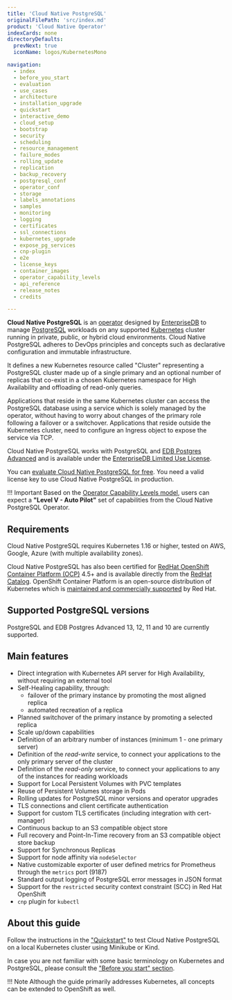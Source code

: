 ```yaml
---
title: 'Cloud Native PostgreSQL'
originalFilePath: 'src/index.md'
product: 'Cloud Native Operator'
indexCards: none
directoryDefaults:
  prevNext: true
  iconName: logos/KubernetesMono

navigation:
  - index
  - before_you_start
  - evaluation
  - use_cases
  - architecture
  - installation_upgrade
  - quickstart
  - interactive_demo
  - cloud_setup
  - bootstrap
  - security
  - scheduling
  - resource_management
  - failure_modes
  - rolling_update
  - replication
  - backup_recovery
  - postgresql_conf
  - operator_conf
  - storage
  - labels_annotations
  - samples
  - monitoring
  - logging
  - certificates
  - ssl_connections
  - kubernetes_upgrade
  - expose_pg_services
  - cnp-plugin
  - e2e
  - license_keys
  - container_images
  - operator_capability_levels
  - api_reference
  - release_notes
  - credits

---
```


**Cloud Native PostgreSQL** is an [operator](https://kubernetes.io/docs/concepts/extend-kubernetes/operator/)
designed by [EnterpriseDB](https://www.enterprisedb.com)
to manage [PostgreSQL](https://www.postgresql.org/) workloads on any supported [Kubernetes](https://kubernetes.io)
cluster running in private, public, or hybrid cloud environments.
Cloud Native PostgreSQL adheres to DevOps principles and concepts
such as declarative configuration and immutable infrastructure.

It defines a new Kubernetes resource called "Cluster" representing a PostgreSQL
cluster made up of a single primary and an optional number of replicas that co-exist
in a chosen Kubernetes namespace for High Availability and offloading of
read-only queries.

Applications that reside in the same Kubernetes cluster can access the
PostgreSQL database using a service which is solely managed by the operator,
without having to worry about changes of the primary role following a failover
or a switchover. Applications that reside outside the Kubernetes cluster, need
to configure an Ingress object to expose the service via TCP.

Cloud Native PostgreSQL works with PostgreSQL and [EDB Postgres Advanced](https://www.enterprisedb.com/products/edb-postgres-advanced-server-secure-ha-oracle-compatible)
and is available under the [EnterpriseDB Limited Use License](https://www.enterprisedb.com/limited-use-license).

You can [evaluate Cloud Native PostgreSQL for free](evaluation.md).
You need a valid license key to use Cloud Native PostgreSQL in production.

!!! Important
    Based on the [Operator Capability Levels model](operator_capability_levels.md),
    users can expect a **"Level V - Auto Pilot"** set of capabilities from the
    Cloud Native PostgreSQL Operator.

## Requirements

Cloud Native PostgreSQL requires Kubernetes 1.16 or higher, tested on AWS,
Google, Azure (with multiple availability zones).

Cloud Native PostgreSQL has also been certified for
[RedHat OpenShift Container Platform (OCP)](https://www.openshift.com/products/container-platform)
4.5+ and is available directly from the [RedHat Catalog](https://catalog.redhat.com/).
OpenShift Container Platform is an open-source distribution of Kubernetes which is
[maintained and commercially supported](https://access.redhat.com/support/policy/updates/openshift#ocp4)
by Red Hat.

## Supported PostgreSQL versions

PostgreSQL and EDB Postgres Advanced 13, 12, 11 and 10 are currently supported.

## Main features

* Direct integration with Kubernetes API server for High Availability,
  without requiring an external tool
* Self-Healing capability, through:
    * failover of the primary instance by promoting the most aligned replica
    * automated recreation of a replica
* Planned switchover of the primary instance by promoting a selected replica
* Scale up/down capabilities
* Definition of an arbitrary number of instances (minimum 1 - one primary server)
* Definition of the *read-write* service, to connect your applications to the only primary server of the cluster
* Definition of the *read-only* service, to connect your applications to any of the instances for reading workloads
* Support for Local Persistent Volumes with PVC templates
* Reuse of Persistent Volumes storage in Pods
* Rolling updates for PostgreSQL minor versions and operator upgrades
* TLS connections and client certificate authentication
* Support for custom TLS certificates (including integration with cert-manager)
* Continuous backup to an S3 compatible object store
* Full recovery and Point-In-Time recovery from an S3 compatible object store backup
* Support for Synchronous Replicas
* Support for node affinity via `nodeSelector`
* Native customizable exporter of user defined metrics for Prometheus through the `metrics` port (9187)
* Standard output logging of PostgreSQL error messages in JSON format
* Support for the `restricted` security context constraint (SCC) in Red Hat OpenShift
* `cnp` plugin for `kubectl`

## About this guide

Follow the instructions in the ["Quickstart"](quickstart.md) to test Cloud Native PostgreSQL
on a local Kubernetes cluster using Minikube or Kind.

In case you are not familiar with some basic terminology on Kubernetes and PostgreSQL,
please consult the ["Before you start" section](before_you_start.md).

!!! Note
    Although the guide primarily addresses Kubernetes, all concepts can
    be extended to OpenShift as well.

